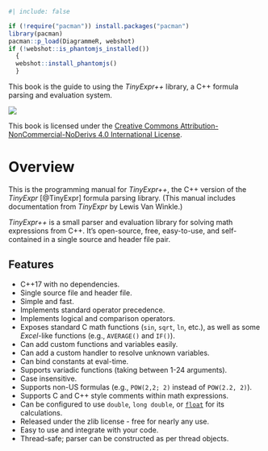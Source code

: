 ```r
#| include: false

if (!require("pacman")) install.packages("pacman")
library(pacman)
pacman::p_load(DiagrammeR, webshot)
if (!webshot::is_phantomjs_installed())
  {
  webshot::install_phantomjs()
  }
```

::: {.content-visible when-format="html"}
<!-- Just want this preface in the gitbook.
     PDF output will have its own copyright page after the title.-->

This book is the guide to using the *TinyExpr++* library, a C++ formula parsing and evaluation system.

![](manual/images/CC_BY-NC-ND.png)

This book is licensed under the [Creative Commons Attribution-NonCommercial-NoDerivs 4.0 International License](https://creativecommons.org/licenses/by-nc-nd/4.0/).
:::

# Overview {-}

This is the programming manual for *TinyExpr++*, the C++ version of the *TinyExpr* [@TinyExpr] formula parsing library. (This manual includes documentation from *TinyExpr* by Lewis Van Winkle.)

*TinyExpr++* is a small parser and evaluation library for solving math expressions from C++.
It's open-source, free, easy-to-use, and self-contained in a single source and header file pair.

## Features {-}

- C++17 with no dependencies.
- Single source file and header file.
- Simple and fast.
- Implements standard operator precedence.
- Implements logical and comparison operators.
- Exposes standard C math functions (`sin`, `sqrt`, `ln`, etc.), as well as some *Excel*-like functions (e.g., `AVERAGE()` and `IF()`).
- Can add custom functions and variables easily.
- Can add a custom handler to resolve unknown variables.
- Can bind constants at eval-time.
- Supports variadic functions (taking between 1-24 arguments).
- Case insensitive.
- Supports non-US formulas (e.g., `POW(2,2; 2)` instead of `POW(2.2, 2)`).
- Supports C and C++ style comments within math expressions.
- Can be configured to use `double`, `long double`, or [`float`](#te-float) for its calculations.
- Released under the zlib license - free for nearly any use.
- Easy to use and integrate with your code.
- Thread-safe; parser can be constructed as per thread objects.
